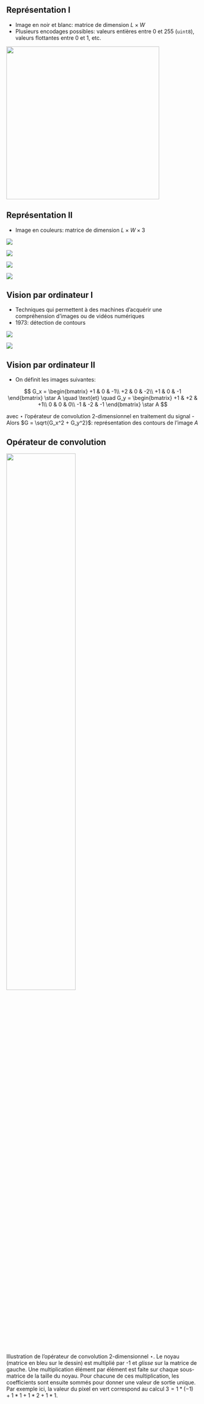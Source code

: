 ## Représentation I

- Image en noir et blanc: matrice de dimension $L \times W$
- Plusieurs encodages possibles: valeurs entières entre 0 et 255 (`uint8`), valeurs flottantes entre 0 et 1, etc.

![](img/python_pixels.png){fig-align="center" height=400}

## Représentation II

- Image en couleurs: matrice de dimension $L \times W \times 3$

::: {#fig-image-couleur layout="[[-26,14,-26], [-8,16,-1,16,-1,16,-8]]"}
![](img/rgb_image.png)

![](img/python_red.png)

![](img/python_green.png)

![](img/python_blue.png)
:::

## Vision par ordinateur I

- Techniques qui permettent à des machines d'acquérir une compréhension d'images ou de vidéos numériques
- 1973: détection de contours

::: {#fig-sobel layout="[-3,10,-1,10,-3]"}
![](img/bike.jpg)

![](img/bike_sobel.jpg)
:::

## Vision par ordinateur II

- On définit les images suivantes: 

$$
G_x = \begin{bmatrix}
+1 & 0 & -1\\
+2 & 0 & -2\\
+1 & 0 & -1
\end{bmatrix} \star A \quad \text{et} \quad G_y = \begin{bmatrix}
+1 & +2 & +1\\
0 & 0 & 0\\
-1 & -2 & -1
\end{bmatrix} \star A
$$

avec $\star$ l'opérateur de convolution 2-dimensionnel en traitement du signal
- Alors $G = \sqrt{G_x^2 + G_y^2}$: représentation des contours de l'image $A$

## Opérateur de convolution

::: {#fig-convol}
![](img/convol.png){ width=60% }

Illustration de l'opérateur de convolution 2-dimensionnel $\star$. Le noyau (matrice en bleu sur le dessin) est multiplié par -1 et *glisse* sur la matrice de gauche. Une multiplication élément par élément est faite sur chaque sous-matrice de la taille du noyau. Pour chacune de ces multiplication, les coefficients sont ensuite sommés pour donner une valeur de sortie unique. Par exemple ici, la valeur du pixel en vert correspond au calcul $3 = 1*(-1) + 1*1 + 1*2 + 1*1$.
:::